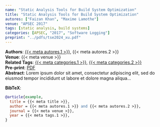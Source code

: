 ```yaml
---
name: "Static Analysis Tools for Build System Optimization"
title: "Static Analysis Tools for Build System Optimization"
autores: ["Faizan Khan", "Maxime Lamothe"]
venue: "APSEC 2017"
tags: [static analysis, build systems]
categories: [APSEC, "2017", "Software Logging"]
preprint: "../pdfs/tse2024_xu.pdf"
---
```

**Authors**: [{{< meta autores.1 >}}](../members/current/shanemcintosh.qmd), {{< meta autores.2 >}}  
**Venue**: {{< meta venue >}}   
**Related Tags**: [{{< meta categories.1 >}}](../publications.qmd#category=static+analysis), [{{< meta categories.2 >}}](../publications.qmd#category=build+systems)  
**Pre-print**: [PDF]({{< meta preprint >}})  
**Abstract**: Lorem ipsum dolor sit amet, consectetur adipiscing elit, sed do eiusmod tempor incididunt ut labore et dolore magna aliqua...   


**BibTeX**:
```bibtex
@article{example,
  title = {{< meta title >}},
  author = {{< meta autores.1 >}} and {{< meta autores.2 >}},
  journal = {{< meta venue >}},
  year = {{< meta tags.1 >}},
}
```